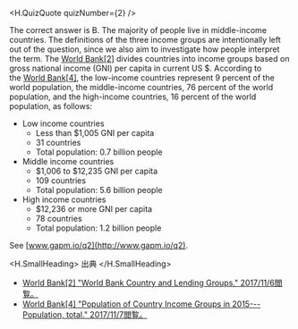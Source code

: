 
<H.QuizQuote quizNumber={2} />

The correct answer is B. The majority of people live in middle-income countries. The definitions of the three income groups are intentionally left out of the question, since we also aim to investigate how people interpret the term. The [World Bank[2]](http://gapm.io/xwb172) divides countries into income groups based on gross national income (GNI) per capita in current US $. According to the [World Bank[4]](http://gapm.io/xwb174), the low-income countries represent 9 percent of the world population, the middle-income countries, 76 percent of the world population, and the high-income countries, 16 percent of the world population, as follows:

-   Low income countries
    -   Less than $1,005 GNI per capita
    -   31 countries
    -   Total population: 0.7 billion people
-   Middle income countries
    -   $1,006 to $12,235 GNI per capita
    -   109 countries
    -   Total population: 5.6 billion people
-   High income countries
    -   $12,236 or more GNI per capita
    -   78 countries
    -   Total population: 1.2 billion people

See [www.gapm.io/q2](http://www.gapm.io/q2).

<H.SmallHeading>
  出典
</H.SmallHeading>

- [World Bank[2] "World Bank Country and Lending Groups." 2017/11/6閲覧。](http://www.gapm.io/xwb172)
- [World Bank[4] "Population of Country Income Groups in 2015---Population, total." 2017/11/7閲覧。](http://www.gapm.io/xwb174)